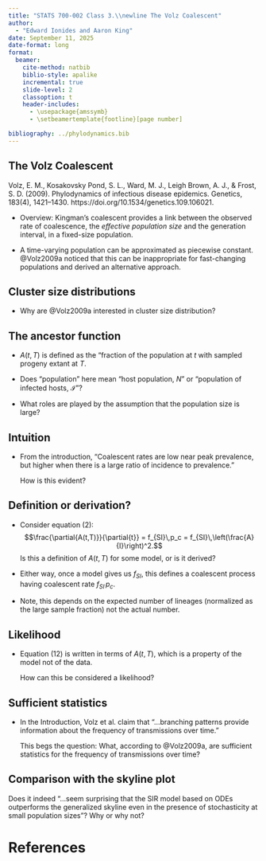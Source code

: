 ```yaml
---
title: "STATS 700-002 Class 3.\\newline The Volz Coalescent"
author:
  - "Edward Ionides and Aaron King"
date: September 11, 2025
date-format: long
format:
  beamer:
    cite-method: natbib
    biblio-style: apalike
    incremental: true
    slide-level: 2
    classoption: t
    header-includes:
      - \usepackage{amssymb}
      - \setbeamertemplate{footline}[page number]

bibliography: ../phylodynamics.bib
---
```


## The Volz Coalescent

Volz, E. M., Kosakovsky Pond, S. L., Ward, M. J., Leigh Brown, A. J., & Frost, S. D. (2009). Phylodynamics of infectious disease epidemics. Genetics, 183(4), 1421&ndash;1430. https://doi.org/10.1534/genetics.109.106021.

* Overview: Kingman's coalescent provides a link between the observed rate of coalescence, the _effective population size_ and the generation interval, in a fixed-size population.

* A time-varying population can be approximated as piecewise constant.
@Volz2009a noticed that this can be inappropriate for fast-changing populations and derived an alternative approach.


## Cluster size distributions

- Why are @Volz2009a interested in cluster size distribution? 

## The ancestor function

- $A(t,T)$ is defined as the  "fraction of the population at $t$ with sampled progeny extant at $T$.

- Does "population" here mean "host population, $N$" or "population of infected hosts, $\mathcal{I}$"?

- What roles are played by the assumption that the population size is large?


## Intuition

- From the introduction, "Coalescent rates are low near peak prevalence, but higher when there is a large ratio of incidence to prevalence."

  How is this evident?

## Definition or derivation?

- Consider equation (2):
$$\frac{\partial{A(t,T)}}{\partial{t}} = f_{SI}\,p_c = f_{SI}\,\left(\frac{A}{I}\right)^2.$$
Is this a definition of $A(t,T)$ for some model, or is it derived?

- Either way, once a model gives us $f_{SI}$, this defines a coalescent process having coalescent rate $f_{SI}\,p_c$.

- Note, this depends on the expected number of lineages (normalized as the large sample fraction) not the actual number.

## Likelihood

- Equation (12) is written in terms of $A(t,T)$, which is a property of the model not of the data.

  How can this be considered a likelihood?

## Sufficient statistics

- In the Introduction, Volz et al. claim that "...branching patterns provide information about the frequency of transmissions over time."

  This begs the question:
  What, according to @Volz2009a, are sufficient statistics for the frequency of transmissions over time?


## Comparison with the skyline plot

\includegraphics[width=0.8\linewidth]{volz09-fig3.png}

Does it indeed "...seem surprising that the SIR model based on ODEs outperforms the generalized skyline even in the presence of stochasticity at small population sizes"?
Why or why not?



# References

